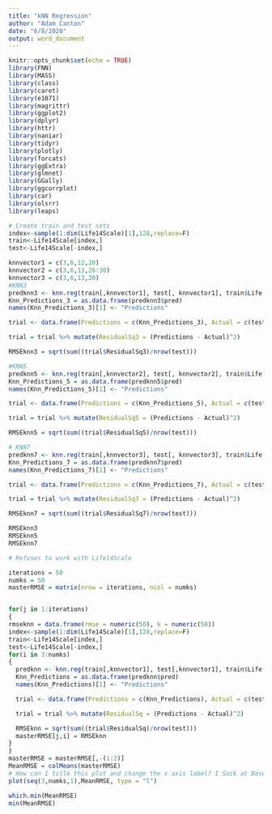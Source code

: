 ```yaml
---
title: "kNN Regression"
author: "Adam Canton"
date: "6/8/2020"
output: word_document
---
```


```r
knitr::opts_chunk$set(echo = TRUE)
library(FNN)
library(MASS)
library(class)
library(caret)
library(e1071)
library(magrittr)
library(ggplot2)
library(dplyr)
library(httr)
library(naniar)
library(tidyr)
library(plotly)
library(forcats)
library(ggExtra)
library(glmnet)
library(GGally)
library(ggcorrplot)
library(car)
library(olsrr)
library(leaps)
```

```r
# Create train and test sets
index<-sample(1:dim(Life14Scale)[1],128,replace=F)
train<-Life14Scale[index,]
test<-Life14Scale[-index,]

knnvector1 = c(3,6,12,20)
knnvector2 = c(3,6,13,26:30)
knnvector3 = c(3,6,13,20)
#KNN3
predknn3 <- knn.reg(train[,knnvector1], test[, knnvector1], train$Life.expectancy, k = 3)
Knn_Predictions_3 = as.data.frame(predknn3$pred)
names(Knn_Predictions_3)[1] <- "Predictions"

trial <- data.frame(Predictions = c(Knn_Predictions_3), Actual = c(test$Life.expectancy))

trial = trial %>% mutate(ResidualSq3 = (Predictions - Actual)^2)

RMSEknn3 = sqrt(sum((trial$ResidualSq3)/nrow(test)))

#KNN5
predknn5 <- knn.reg(train[,knnvector2], test[, knnvector2], train$Life.expectancy, k = 3)
Knn_Predictions_5 = as.data.frame(predknn5$pred)
names(Knn_Predictions_5)[1] <- "Predictions"

trial <- data.frame(Predictions = c(Knn_Predictions_5), Actual = c(test$Life.expectancy))

trial = trial %>% mutate(ResidualSq5 = (Predictions - Actual)^2)

RMSEknn5 = sqrt(sum((trial$ResidualSq5)/nrow(test)))

# KNN7
predknn7 <- knn.reg(train[,knnvector3], test[, knnvector3], train$Life.expectancy, k = 3)
Knn_Predictions_7 = as.data.frame(predknn7$pred)
names(Knn_Predictions_7)[1] <- "Predictions"

trial <- data.frame(Predictions = c(Knn_Predictions_7), Actual = c(test$Life.expectancy))

trial = trial %>% mutate(ResidualSq7 = (Predictions - Actual)^2)

RMSEknn7 = sqrt(sum((trial$ResidualSq7)/nrow(test)))

RMSEknn3
RMSEknn5
RMSEknn7
```

```r
# Refuses to work with Life14Scale

iterations = 50
numks = 50
masterRMSE = matrix(nrow = iterations, ncol = numks)


for(j in 1:iterations)
{
rmseknn = data.frame(rmse = numeric(50), k = numeric(50))
index<-sample(1:dim(Life14Scale)[1],128,replace=F)
train<-Life14Scale[index,]
test<-Life14Scale[-index,]
for(i in 3:numks)
{
  predknn <- knn.reg(train[,knnvector1], test[,knnvector1], train$Life.expectancy, k = i)
  Knn_Predictions = as.data.frame(predknn$pred)
  names(Knn_Predictions)[1] <- "Predictions"

  trial <- data.frame(Predictions = c(Knn_Predictions), Actual = c(test$Life.expectancy))

  trial = trial %>% mutate(ResidualSq = (Predictions - Actual)^2)

  RMSEknn = sqrt(sum((trial$ResidualSq)/nrow(test)))
  masterRMSE[j,i] = RMSEknn
}
}
masterRMSE = masterRMSE[,-(1:2)]
MeanRMSE = colMeans(masterRMSE)
# How can I title this plot and change the x axis label? I Suck at Base R
plot(seq(3,numks,1),MeanRMSE, type = "l")
```

```r
which.min(MeanRMSE)
min(MeanRMSE)
```


